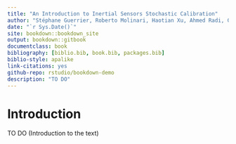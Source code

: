 ```yaml
--- 
title: "An Introduction to Inertial Sensors Stochastic Calibration"
author: "Stéphane Guerrier, Roberto Molinari, Haotian Xu, Ahmed Radi, Gaetan Bakalli, Yuming Zhang and Mucyo Karemera"
date: "`r Sys.Date()`"
site: bookdown::bookdown_site
output: bookdown::gitbook
documentclass: book
bibliography: [biblio.bib, book.bib, packages.bib]
biblio-style: apalike
link-citations: yes
github-repo: rstudio/bookdown-demo
description: "TO DO"
---
```


# Introduction

TO DO (Introduction to the text)
